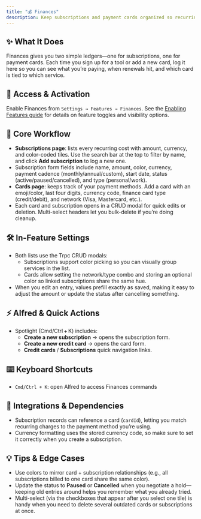 ```yaml
---
title: "💰 Finances"
description: Keep subscriptions and payment cards organized so recurring costs never sneak up on you
---
```


## ✨ What It Does

Finances gives you two simple ledgers—one for subscriptions, one for payment cards. Each time you sign up for a tool or add a new card, log it here so you can see what you’re paying, when renewals hit, and which card is tied to which service.

## 🚪 Access & Activation

Enable Finances from `Settings → Features → Finances`. See the [Enabling Features guide](/docs/enabling-features) for details on feature toggles and visibility options.

## 🧭 Core Workflow

- **Subscriptions page**: lists every recurring cost with amount, currency, and color-coded tiles. Use the search bar at the top to filter by name, and click **Add subscription** to log a new one.
- Subscription form fields include name, amount, color, currency, payment cadence (monthly/annual/custom), start date, status (active/paused/cancelled), and type (personal/work).
- **Cards page**: keeps track of your payment methods. Add a card with an emoji/color, last four digits, currency code, finance card type (credit/debit), and network (Visa, Mastercard, etc.).
- Each card and subscription opens in a CRUD modal for quick edits or deletion. Multi-select headers let you bulk-delete if you’re doing cleanup.

## 🛠️ In-Feature Settings

- Both lists use the Trpc CRUD modals:
  - Subscriptions support color picking so you can visually group services in the list.
  - Cards allow setting the network/type combo and storing an optional color so linked subscriptions share the same hue.
- When you edit an entry, values prefill exactly as saved, making it easy to adjust the amount or update the status after cancelling something.

## ⚡ Alfred & Quick Actions

- Spotlight (Cmd/Ctrl + K) includes:
  - **Create a new subscription** → opens the subscription form.
  - **Create a new credit card** → opens the card form.
  - **Credit cards** / **Subscriptions** quick navigation links.

## ⌨️ Keyboard Shortcuts

- `Cmd/Ctrl + K`: open Alfred to access Finances commands

## 🔗 Integrations & Dependencies

- Subscription records can reference a card (`cardId`), letting you match recurring charges to the payment method you’re using.
- Currency formatting uses the stored currency code, so make sure to set it correctly when you create a subscription.

## 💡 Tips & Edge Cases

- Use colors to mirror card + subscription relationships (e.g., all subscriptions billed to one card share the same color).
- Update the status to **Paused** or **Cancelled** when you negotiate a hold—keeping old entries around helps you remember what you already tried.
- Multi-select (via the checkboxes that appear after you select one tile) is handy when you need to delete several outdated cards or subscriptions at once.
